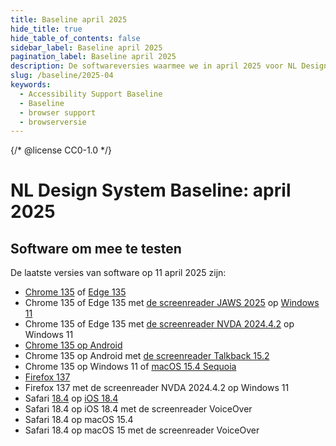 ```yaml
---
title: Baseline april 2025
hide_title: true
hide_table_of_contents: false
sidebar_label: Baseline april 2025
pagination_label: Baseline april 2025
description: De softwareversies waarmee we in april 2025 voor NL Design System testen voor Baseline support.
slug: /baseline/2025-04
keywords:
  - Accessibility Support Baseline
  - Baseline
  - browser support
  - browserversie
---
```


{/* @license CC0-1.0 */}

# NL Design System Baseline: april 2025

## Software om mee te testen

De laatste versies van software op 11 april 2025 zijn:

- [Chrome 135](https://chromereleases.googleblog.com/2025/04/stable-channel-update-for-desktop_8.html) of [Edge 135](https://learn.microsoft.com/en-us/deployedge/microsoft-edge-relnote-stable-channel#version-1350317966-april-9-2025)
- Chrome 135 of Edge 135 met [de screenreader JAWS 2025](https://support.freedomscientific.com/Downloads/JAWS/JAWSWhatsNew?version=2025) op [Windows 11](https://www.microsoft.com/en-us/software-download/windows11)
- Chrome 135 of Edge 135 met [de screenreader NVDA 2024.4.2](https://www.nvaccess.org/post/nvda-2024-4-2/) op Windows 11
- [Chrome 135 op Android](https://chromereleases.googleblog.com/2025/04/chrome-for-android-update_01999735124.html)
- Chrome 135 op Android met [de screenreader Talkback 15.2](https://play.google.com/store/apps/details?id=com.google.android.marvin.talkback&hl=en)
- Chrome 135 op Windows 11 of [macOS 15.4 Sequoia](https://developer.apple.com/documentation/macos-release-notes/macos-15_4-release-notes)
- [Firefox 137](https://www.mozilla.org/en-US/firefox/137.0.1/releasenotes/)
- Firefox 137 met de screenreader NVDA 2024.4.2 op Windows 11
- Safari [18.4](https://developer.apple.com/documentation/safari-release-notes/safari-18_4-release-notes) op [iOS 18.4](https://developer.apple.com/documentation/ios-ipados-release-notes/ios-ipados-18_4-release-notes)
- Safari 18.4 op iOS 18.4 met de screenreader VoiceOver
- Safari 18.4 op macOS 15.4
- Safari 18.4 op macOS 15 met de screenreader VoiceOver

